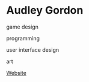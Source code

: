 # Audley Gordon



<Skills>

game design

programming

user interface design

art

</Skills>

<Personal>

[Website](http://agindie.tumblr.com/)

</Personal>


